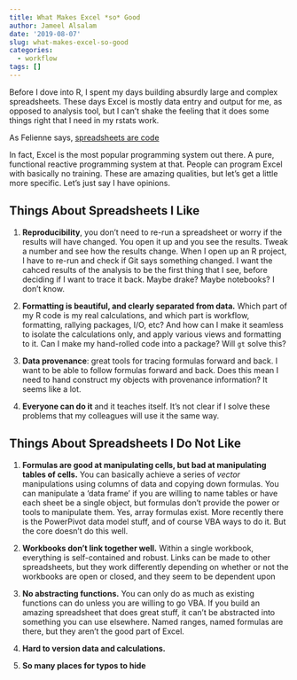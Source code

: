 ```yaml
---
title: What Makes Excel *so* Good
author: Jameel Alsalam
date: '2019-08-07'
slug: what-makes-excel-so-good
categories:
  - workflow
tags: []
---
```


Before I dove into R, I spent my days building absurdly large and complex spreadsheets. These days Excel is mostly data entry and output for me, as opposed to analysis tool, but I can't shake the feeling that it does some things right that I need in my rstats work.

As Felienne says, [spreadsheets are code](https://www.youtube.com/watch?v=0yKf8TrLUOw)

In fact, Excel is the most popular programming system out there. A pure, functional reactive programming system at that. People can program Excel with basically no training. These are amazing qualities, but let's get a little more specific. Let's just say I have opinions.

## Things About Spreadsheets I Like

1) **Reproducibility**, you don't need to re-run a spreadsheet or worry if the results will have changed. You open it up and you see the results. Tweak a number and see how the results change. When I open up an R project, I have to re-run and check if Git says something changed. I want the cahced results of the analysis to be the first thing that I see, before deciding if I want to trace it back. Maybe drake? Maybe notebooks? I don't know.

2) **Formatting is beautiful, and clearly separated from data.** Which part of my R code is my real calculations, and which part is workflow, formatting, rallying packages, I/O, etc? And how can I make it seamless to isolate the calculations only, and apply various views and formatting to it. Can I make my hand-rolled code into a package? Will `gt` solve this?

3) **Data provenance**: great tools for tracing formulas forward and back. I want to be able to follow formulas forward and back. Does this mean I need to hand construct my objects with provenance information? It seems like a lot.

4) **Everyone can do it** and it teaches itself. It's not clear if I solve these problems that my colleagues will use it the same way.



## Things About Spreadsheets I Do Not Like

1) **Formulas are good at manipulating cells, but bad at manipulating tables of cells.** You can basically achieve a series of *vector* manipulations using columns of data and copying down formulas. You can manipulate a 'data frame' if you are willing to name tables or have each sheet be a single object, but formulas don't provide the power or tools to manipulate them. Yes, array formulas exist. More recently there is the PowerPivot data model stuff, and of course VBA ways to do it. But the core doesn't do this well.

2) **Workbooks don't link together well.** Within a single workbook, everything is self-contained and robust. Links can be made to other spreadsheets, but they work differently depending on whether or not the workbooks are open or closed, and they seem to be dependent upon 

3) **No abstracting functions.** You can only do as much as existing functions can do unless you are willing to go VBA. If you build an amazing spreadsheet that does great stuff, it can't be abstracted into something you can use elsewhere. Named ranges, named formulas are there, but they aren't the good part of Excel.

4) **Hard to version data and calculations.** 

5) **So many places for typos to hide** 

